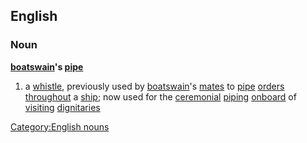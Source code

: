 ==English==
===Noun===
'''[[boatswain]]'s [[pipe]]'''
#{{nautical}} a [[whistle]], previously used by [[boatswain]]'s [[mate]]s to [[pipe]] [[order]]s [[throughout]] a [[ship]]; now used for the [[ceremonial]] [[piping]] [[onboard]] of [[visiting]] [[dignitaries]]
[[Category:English nouns]]